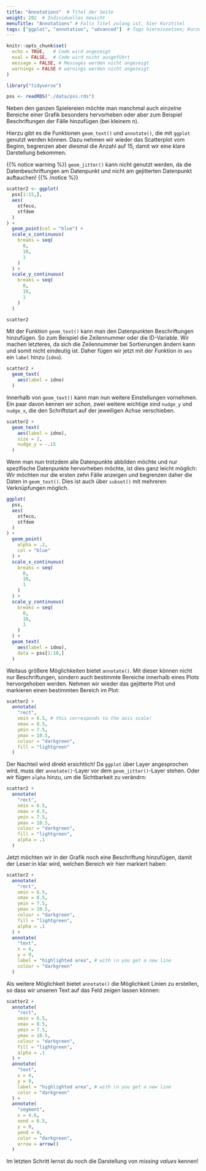 ```yaml
---
title: "Annotations"  # Titel der Seite
weight: 202  # Individuelles Gewicht 
menuTitle: "Annotations" # Falls Titel zulang ist, hier Kurztitel
tags: ["ggplot", "annotation", "advanced"]  # Tags hiereinsetzen; Kurzwort, was auf der Seite passsiert
---
```

```r
knitr::opts_chunk$set(
  echo = TRUE,   # Code wird angezeigt
  eval = FALSE,  # Code wird nicht ausgeführt
  message = FALSE, # Messages werden nicht angezeigt
  warnings = FALSE # warnings werden nicht angezeigt
)

library("tidyverse")

pss <- readRDS("./data/pss.rds")

```

Neben den ganzen Spielereien möchte man manchmal auch einzelne Bereiche einer Grafik besonders hervorheben oder aber zum Beispiel Beschriftungen der Fälle hinzufügen (bei kleinem n). 

Hierzu gibt es die Funktionen `geom_text()` und `annotate()`, die mit `ggplot` genutzt werden können. Dazu nehmen wir wieder das Scatterplot vom Beginn, begrenzen aber diesmal die Anzahl auf 15, damit wir eine klare Darstellung bekommen. 

{{% notice warning %}}
`geom_jitter()` kann nicht genutzt werden, da die Datenbeschriftungen am Datenpunkt und nicht am gejitterten Datenpunkt auftauchen!
{{% /notice %}}

``` r
scatter2 <- ggplot(
  pss[1:15,], 
  aes(
    stfeco, 
    stfdem
  )
) +  
  geom_point(col = "blue") +
  scale_x_continuous(
    breaks = seq(
      0, 
      10,
      1
    )
  ) +
  scale_y_continuous(
    breaks = seq(
      0, 
      10, 
      1
    )
  )

scatter2
``` 
Mit der Funktion `geom_text()` kann man den Datenpunkten Beschriftungen hinzufügen. So zum Beispiel die Zeilennummer oder die ID-Variable. Wir machen letzteres, da sich die Zeilennummer bei Sortierungen ändern kann und somit nicht eindeutig ist. Daher fügen wir jetzt mit der Funktion in `aes` ein `label` hinzu (`idno`).

``` r
scatter2 +
  geom_text(
    aes(label = idno)
  )
``` 
Innerhalb von `geom_text()` kann man nun weitere Einstellungen vornehmen. Ein paar davon kennen wir schon, zwei weitere wichtige sind `nudge_y` und `nudge_x`, die den Schriftstart auf der jeweiligen Achse verschieben. 

``` r
scatter2 +
  geom_text(
    aes(label = idno),
    size = 2, 
    nudge_y = -.15
  )
``` 

Wenn man nun trotzdem alle Datenpunkte abbilden möchte und nur spezifische Datenpunkte hervorheben möchte, ist dies ganz leicht möglich: Wir möchten nur die ersten zehn Fälle anzeigen und begrenzen daher die Daten in `geom_text()`. Dies ist auch über `subset()` mit mehreren Verknüpfungen möglich.

``` r
ggplot(
  pss, 
  aes(
    stfeco, 
    stfdem
  )
) +  
  geom_point(
    alpha = .2, 
    col = "blue"
  ) +
  scale_x_continuous(
    breaks = seq(
      0, 
      10,
      1
    )
  ) +
  scale_y_continuous(
    breaks = seq(
      0, 
      10,
      1
    )
  ) +
  geom_text(
    aes(label = idno), 
    data = pss[1:10,]
  )
``` 

Weitaus größere Möglichkeiten bietet `annotate()`. Mit dieser können nicht nur Beschriftungen, sondern auch bestimmte Bereiche innerhalb eines Plots hervorgehoben werden. Nehmen wir wieder das gejitterte Plot und markieren einen bestimmten Bereich im Plot:
``` r
scatter2 +
  annotate(
    "rect", 
    xmin = 6.5, # this corresponds to the axis scale!
    xmax = 8.5,
    ymin = 7.5,
    ymax = 10.5,
    colour = "darkgreen",
    fill = "lightgreen"
  )
```

Der Nachteil wird direkt ersichtlich! Da `ggplot` über Layer angesprochen wird, muss der `annotate()`-Layer vor dem `geom_jitter()`-Layer stehen. Oder wir fügen `alpha` hinzu, um die Sichtbarkeit zu verändrn:

``` r
scatter2 +
  annotate(
    "rect", 
    xmin = 6.5,  
    xmax = 8.5,
    ymin = 7.5,
    ymax = 10.5,
    colour = "darkgreen",
    fill = "lightgreen",
    alpha = .1
  )
```
Jetzt möchten wir in der Grafik noch eine Beschriftung hinzufügen, damit der Leser:in klar wird, welchen Bereich wir hier markiert haben:
``` r
scatter2 +
  annotate(
    "rect", 
    xmin = 6.5,  
    xmax = 8.5,
    ymin = 7.5,
    ymax = 10.5,
    colour = "darkgreen",
    fill = "lightgreen",
    alpha = .1
  ) +
  annotate(
    "text", 
    x = 4, 
    y = 9, 
    label = "highlighted area", # with \n you get a new line
    colour = "darkgreen"
  ) 
```

Als weitere Möglichkeit bietet `annotate()` die Möglichkeit Linien zu erstellen, so dass wir unseren Text auf das Feld zeigen lassen können:
``` r
scatter2 +
  annotate(
    "rect", 
    xmin = 6.5, 
    xmax = 8.5,
    ymin = 7.5,
    ymax = 10.5,
    colour = "darkgreen",
    fill = "lightgreen",
    alpha = .1
  ) +
  annotate(
    "text", 
    x = 4, 
    y = 9, 
    label = "highlighted area", # with \n you get a new line
    color = "darkgreen"
  ) +
  annotate(
    "segment", 
    x = 4.6,
    xend = 6.5, 
    y = 9, 
    yend = 9,
    color = "darkgreen",
    arrow = arrow()
  )
```

Im letzten Schritt lernst du noch die Darstellung von *missing values* kennen!